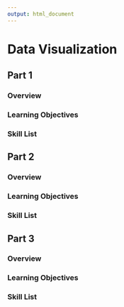 ```yaml
---
output: html_document
---
```


# Data Visualization

## Part 1

### Overview

### Learning Objectives

### Skill List

## Part 2

### Overview

### Learning Objectives

### Skill List

## Part 3

### Overview

### Learning Objectives

### Skill List
